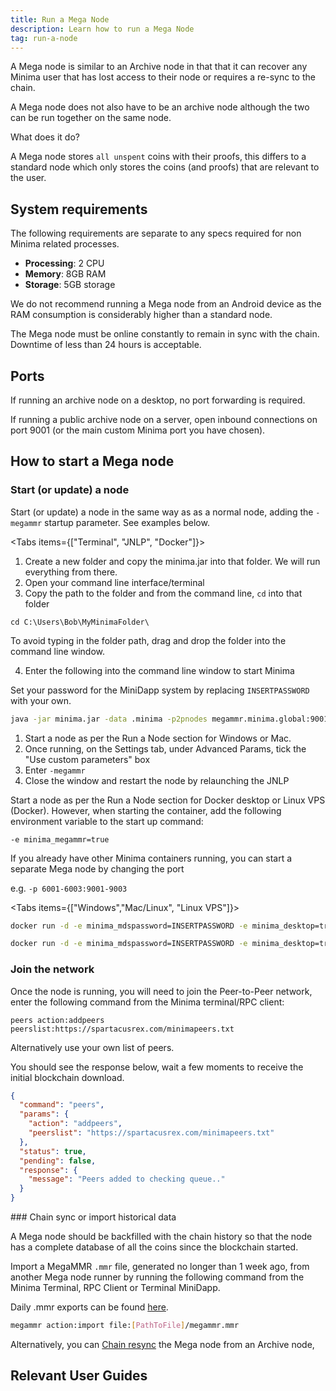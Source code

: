 ---
title: Run a Mega Node
description: Learn how to run a Mega Node
tag: run-a-node
---

A Mega node is similar to an Archive node in that that it can recover any Minima user that has lost access to their node or requires a re-sync to the chain.

A Mega node does not also have to be an archive node although the two can be run together on the same node.

What does it do?

A Mega node stores `all unspent` coins with their proofs, this differs to a standard node which only stores the coins (and proofs) that are relevant to the user.

## System requirements

The following requirements are separate to any specs required for non Minima related processes.

- **Processing**: 2 CPU
- **Memory**: 8GB RAM
- **Storage**: 5GB storage

We do not recommend running a Mega node from an Android device as the RAM consumption is considerably higher than a standard node.

The Mega node must be online constantly to remain in sync with the chain. Downtime of less than 24 hours is acceptable.

## Ports

If running an archive node on a desktop, no port forwarding is required.

If running a public archive node on a server, open inbound connections on port 9001 (or the main custom Minima port you have chosen).

## How to start a Mega node


<Steps>
<Step>

### Start (or update) a node

Start (or update) a node in the same way as as a normal node, adding the `-megammr` startup parameter. See examples below.

<Tabs items={["Terminal", "JNLP", "Docker"]}>

<Tab value="Terminal">

1. Create a new folder and copy the minima.jar into that folder. We will run everything from there.
2. Open your command line interface/terminal 
3. Copy the path to the folder and from the command line, `cd` into that folder

```
cd C:\Users\Bob\MyMinimaFolder\
```

<Callout title="Tip">
  To avoid typing in the folder path, drag and drop the folder into the command line window.
</Callout>

4. Enter the following into the command line window to start Minima

Set your password for the MiniDapp system by replacing `INSERTPASSWORD` with your own.


```bash title="Terminal"
java -jar minima.jar -data .minima -p2pnodes megammr.minima.global:9001 -mdsenable -mdspassword INSERTPASSWORD
```

</Tab>

<Tab value="JNLP">

1. Start a node as per the Run a Node section for Windows or Mac.
2. Once running, on the Settings tab, under Advanced Params, tick the "Use custom parameters" box
3. Enter `-megammr`
4. Close the window and restart the node by relaunching the JNLP

</Tab>

<Tab value="Docker">
Start a node as per the Run a Node section for Docker desktop or Linux VPS (Docker). However, when starting the container, add the following environment variable to the start up command:

`-e minima_megammr=true`

If you already have other Minima containers running, you can start a separate Mega node by changing the port

e.g. `-p 6001-6003:9001-9003`

<Tabs items={["Windows","Mac/Linux", "Linux VPS"]}>
<Tab value="Windows">

```bash
docker run -d -e minima_mdspassword=INSERTPASSWORD -e minima_desktop=true -e minima_megammr=true -v C:\Users\INSERTUSERNAME\megaminimadocker:/home/minima/data -p 9001-9003:9001-9003 --restart unless-stopped --name megaminima minimaglobal/minima:latest
```

</Tab>

<Tab value="Mac/Linux">

```bash
docker run -d -e minima_mdspassword=INSERTPASSWORD -e minima_desktop=true -e minima_megammr=true -v ~/megaminimadocker:/home/minima/data -p 9001-9003:9001-9003 --restart unless-stopped --name megaminima minimaglobal/minima:latest
```

</Tab>

</Tabs>

</Tab>

</Tabs>

</Step>

<Step>

### Join the network

Once the node is running, you will need to join the Peer-to-Peer network, enter the following command from the Minima terminal/RPC client:

`peers action:addpeers peerslist:https://spartacusrex.com/minimapeers.txt`

Alternatively use your own list of peers.

You should see the response below, wait a few moments to receive the initial blockchain download.

```json
{
  "command": "peers",
  "params": {
    "action": "addpeers",
    "peerslist": "https://spartacusrex.com/minimapeers.txt"
  },
  "status": true,
  "pending": false,
  "response": {
    "message": "Peers added to checking queue.."
  }
}
```

</Step>

<Step>
### Chain sync or import historical data

A Mega node should be backfilled with the chain history so that the node has a complete database of all the coins since the blockchain started.

Import a MegaMMR `.mmr` file, generated no longer than 1 week ago, from another Mega node runner by running the following command from the Minima Terminal, RPC Client or Terminal MiniDapp.

Daily .mmr exports can be found [here](https://spartacusrex.com/megaarchive/).

```bash title="Terminal"
megammr action:import file:[PathToFile]/megammr.mmr
```

Alternatively, you can [Chain resync](/docs/user-guides/node-recovery/chain-resync) the Mega node from an Archive node,

</Step>

  </Steps>


## Relevant User Guides

 <Cards>
  <Card
    title="Public Wallet"
    description="How to host a Public Minima Wallet"
    href="/docs/user-guides/mega-node/host-a-public-wallet"
/>
 </Cards>
